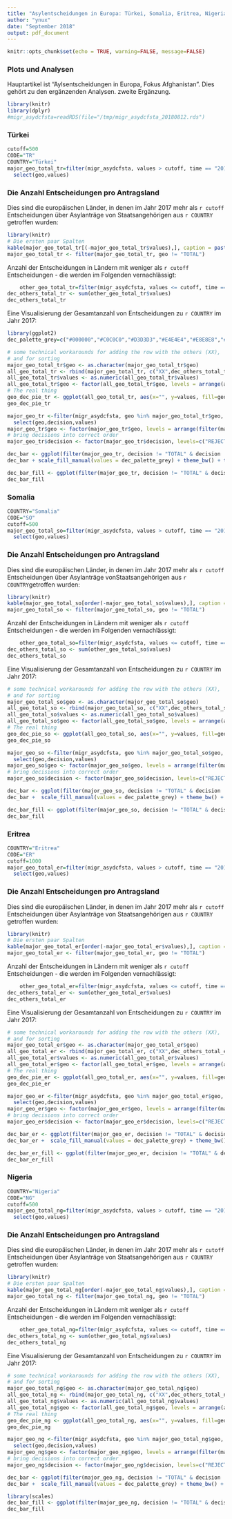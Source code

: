 ```yaml
---
title: "Asylentscheidungen in Europa: Türkei, Somalia, Eritrea, Nigeria" 
author: "ynux"
date: "September 2018"
output: pdf_document
---
```


```r
knitr::opts_chunk$set(echo = TRUE, warning=FALSE, message=FALSE)
```

### Plots und Analysen 

Hauptartikel ist "Aylsentscheidungen in Europa, Fokus Afghanistan". Dies gehört zu den ergänzenden Analysen.
zweite Ergänzung.


```r
library(knitr)
library(dplyr)
#migr_asydcfsta=readRDS(file="/tmp/migr_asydcfsta_20180812.rds")
```

### Türkei

```r
cutoff=500
CODE="TR"
COUNTRY="Türkei"
major_geo_total_tr=filter(migr_asydcfsta, values > cutoff, time == "2017-01-01", decision == "TOTAL", sex == "T", age == "TOTAL", citizen == CODE, geo != "EU28") %>% 
  select(geo,values) 
```

### Die Anzahl Entscheidungen pro Antragsland

Dies sind die europäischen Länder, in denen im Jahr 2017 mehr als `r cutoff` Entscheidungen über Asylanträge von Staatsangehörigen aus `r COUNTRY` getroffen wurden:
    
```r
library(knitr)
# Die ersten paar Spalten
kable(major_geo_total_tr[(-major_geo_total_tr$values),], caption = paste("Länder mit mehr als ", cutoff, " Entscheidungen zu Asylanträgen aus ", COUNTRY ))
major_geo_total_tr <- filter(major_geo_total_tr, geo != "TOTAL")
```

Anzahl der Entscheidungen in Ländern mit weniger als `r cutoff` Entscheidungen - die werden im Folgenden vernachlässigt:

```r
    other_geo_total_tr=filter(migr_asydcfsta, values <= cutoff, time == "2017-01-01", decision == "TOTAL", sex == "T", age == "TOTAL", citizen == CODE, geo != "EU28", geo != "TOTAL") %>%  arrange(desc(values))
dec_others_total_tr <- sum(other_geo_total_tr$values)
dec_others_total_tr
```

Eine Visualisierung der Gesamtanzahl von Entscheidungen zu `r COUNTRY` im Jahr 2017:

```r
library(ggplot2)
dec_palette_grey=c("#000000","#C0C0C0","#D3D3D3","#E4E4E4","#E8E8E8","#C8C8C8","#808080")
```
```r

# some technical workarounds for adding the row with the others (XX),
# and for sorting
major_geo_total_tr$geo <- as.character(major_geo_total_tr$geo)
all_geo_total_tr <- rbind(major_geo_total_tr, c("XX",dec_others_total_tr))
all_geo_total_tr$values <- as.numeric(all_geo_total_tr$values) 
all_geo_total_tr$geo <- factor(all_geo_total_tr$geo, levels = arrange(all_geo_total_tr, values)$geo)
# The real thing
geo_dec_pie_tr <- ggplot(all_geo_total_tr, aes(x="", y=values, fill=geo)) + geom_col(colour = "black") + coord_polar("y", start=0) + scale_fill_grey(start = 0.4, end = 0.9) + ggtitle (paste("Entscheidungen über Asyl, ",COUNTRY,", 2017"), subtitle = paste("EU-Länder; XX ist die Summe aller Länder mit > ", cutoff, " Entscheidungen")) + theme_bw() + theme(axis.title=element_blank()) 
geo_dec_pie_tr
```


```r
major_geo_tr <-filter(migr_asydcfsta, geo %in% major_geo_total_tr$geo, time >= "2017-01-01", sex == "T", age == "TOTAL", citizen == CODE, geo != "EU28", geo != "TOTAL") %>% 
  select(geo,decision,values) 
major_geo_tr$geo <- factor(major_geo_tr$geo, levels = arrange(filter(major_geo_tr, decision == "TOTAL"), desc(values))$geo)
# bring decisions into correct order
major_geo_tr$decision <- factor(major_geo_tr$decision, levels=c("REJECTED","TEMP_PROT","HUMSTAT","SUB_PROT","GENCONV","TOTAL_POS","TOTAL"))

```


```r

dec_bar <- ggplot(filter(major_geo_tr, decision != "TOTAL" & decision != "TOTAL_POS")) + geom_col(aes(x=geo, y=values, fill=decision)) 
dec_bar + scale_fill_manual(values = dec_palette_grey) + theme_bw() + theme(legend.position="bottom") + ggtitle(paste("Entscheidungen über Asylanträge aus ",COUNTRY," 2017"), subtitle = "in absoluten Zahlen")
```

```r
dec_bar_fill <- ggplot(filter(major_geo_tr, decision != "TOTAL" & decision != "TOTAL_POS")) + geom_col(aes(x=geo, y=values, fill=decision), position="fill") + scale_fill_grey() + theme_bw() + theme(legend.position="bottom") + ggtitle(paste("Entscheidungen über Asylanträge aus ",COUNTRY," 2017"), subtitle = "in Prozent")
dec_bar_fill
```

### Somalia

```r
COUNTRY="Somalia"
CODE="SO"
cutoff=500
major_geo_total_so=filter(migr_asydcfsta, values > cutoff, time == "2017-01-01", decision == "TOTAL", sex == "T", age == "TOTAL", citizen == CODE, geo != "EU28") %>% 
  select(geo,values) 
```

### Die Anzahl Entscheidungen pro Antragsland

Dies sind die europäischen Länder, in denen im Jahr 2017 mehr als `r cutoff` Entscheidungen über Asylanträge vonStaatsangehörigen aus `r COUNTRY`getroffen wurden:
    
```r
library(knitr)
kable(major_geo_total_so[order(-major_geo_total_so$values),], caption = paste("Länder mit mehr als ",cutoff, " Entscheidungen zu Asylanträgen aus " , COUNTRY))
major_geo_total_so <- filter(major_geo_total_so, geo != "TOTAL")
```

Anzahl der Entscheidungen in Ländern mit weniger als `r cutoff` Entscheidungen - die werden im Folgenden vernachlässigt:

```r
    other_geo_total_so=filter(migr_asydcfsta, values <= cutoff, time == "2017-01-01", decision == "TOTAL", sex == "T", age == "TOTAL", citizen == CODE, geo != "EU28", geo != "TOTAL") %>%  arrange(desc(values))
dec_others_total_so <- sum(other_geo_total_so$values)
dec_others_total_so
```

Eine Visualisierung der Gesamtanzahl von Entscheidungen zu `r COUNTRY` im Jahr 2017:

```r
# some technical workarounds for adding the row with the others (XX),
# and for sorting
major_geo_total_so$geo <- as.character(major_geo_total_so$geo)
all_geo_total_so <- rbind(major_geo_total_so, c("XX",dec_others_total_so))
all_geo_total_so$values <- as.numeric(all_geo_total_so$values) 
all_geo_total_so$geo <- factor(all_geo_total_so$geo, levels = arrange(all_geo_total_so, values)$geo)
# The real thing
geo_dec_pie_so <- ggplot(all_geo_total_so, aes(x="", y=values, fill=geo)) + geom_col(colour = "black") + coord_polar("y", start=0) + scale_fill_grey(start = 0.4, end = 0.9) + ggtitle(paste("Entscheidungen über Asyl, ",COUNTRY,  " , 2017"), subtitle = paste("EU-Länder; XX ist die Summe aller Länder mit > ",cutoff, " Entscheidungen")) + theme_bw() + theme(axis.title=element_blank()) 
geo_dec_pie_so
```


```r
major_geo_so <-filter(migr_asydcfsta, geo %in% major_geo_total_so$geo, time >= "2017-01-01", sex == "T", age == "TOTAL", citizen == CODE, geo != "EU28", geo != "TOTAL") %>% 
  select(geo,decision,values) 
major_geo_so$geo <- factor(major_geo_so$geo, levels = arrange(filter(major_geo_so, decision == "TOTAL"), desc(values))$geo)
# bring decisions into correct order
major_geo_so$decision <- factor(major_geo_so$decision, levels=c("REJECTED","TEMP_PROT","HUMSTAT","SUB_PROT","GENCONV","TOTAL_POS","TOTAL"))

```


```r

dec_bar <- ggplot(filter(major_geo_so, decision != "TOTAL" & decision != "TOTAL_POS")) + geom_col(aes(x=geo, y=values, fill=decision)) 
dec_bar +  scale_fill_manual(values = dec_palette_grey) + theme_bw() + theme(legend.position="bottom") + ggtitle(paste("Entscheidungen über Asylanträge aus ",COUNTRY,", 2017"), subtitle = "in absoluten Zahlen")
```

```r
dec_bar_fill <- ggplot(filter(major_geo_so, decision != "TOTAL" & decision != "TOTAL_POS")) + geom_col(aes(x=geo, y=values, fill=decision), position="fill") + scale_fill_grey() + theme_bw() + theme(legend.position="bottom") + ggtitle(paste("Entscheidungen über Asylanträge aus ",COUNTRY," 2017"), subtitle = "in Prozent")
dec_bar_fill
```


### Eritrea

```r
COUNTRY="Eritrea"
CODE="ER"
cutoff=1000
major_geo_total_er=filter(migr_asydcfsta, values > cutoff, time == "2017-01-01", decision == "TOTAL", sex == "T", age == "TOTAL", citizen == CODE, geo != "EU28") %>% 
  select(geo,values) 
```

### Die Anzahl Entscheidungen pro Antragsland

Dies sind die europäischen Länder, in denen im Jahr 2017 mehr als `r cutoff` Entscheidungen über Asylanträge von Staatsangehörigen aus `r COUNTRY` getroffen wurden:
    
```r
library(knitr)
# Die ersten paar Spalten
kable(major_geo_total_er[order(-major_geo_total_er$values),], caption = paste("Länder mit mehr als ",cutoff, " Entscheidungen zu Asylanträgen aus " , COUNTRY))
major_geo_total_er <- filter(major_geo_total_er, geo != "TOTAL")
```

Anzahl der Entscheidungen in Ländern mit weniger als `r cutoff` Entscheidungen - die werden im Folgenden vernachlässigt:

```r
    other_geo_total_er=filter(migr_asydcfsta, values <= cutoff, time == "2017-01-01", decision == "TOTAL", sex == "T", age == "TOTAL", citizen == CODE, geo != "EU28", geo != "TOTAL") %>%  arrange(desc(values))
dec_others_total_er <- sum(other_geo_total_er$values)
dec_others_total_er
```

Eine Visualisierung der Gesamtanzahl von Entscheidungen zu `r COUNTRY` im Jahr 2017:

```r
# some technical workarounds for adding the row with the others (XX),
# and for sorting
major_geo_total_er$geo <- as.character(major_geo_total_er$geo)
all_geo_total_er <- rbind(major_geo_total_er, c("XX",dec_others_total_er))
all_geo_total_er$values <- as.numeric(all_geo_total_er$values) 
all_geo_total_er$geo <- factor(all_geo_total_er$geo, levels = arrange(all_geo_total_er, values)$geo)
# The real thing
geo_dec_pie_er <- ggplot(all_geo_total_er, aes(x="", y=values, fill=geo)) + geom_col(colour = "black") + coord_polar("y", start=0) + scale_fill_grey(start = 0.4, end = 0.9) + ggtitle(paste("Entscheidungen über Asyl, ",COUNTRY,  " , 2017"), subtitle = paste("EU-Länder; XX ist die Summe aller Länder mit > ", cutoff, " Entscheidungen")) + theme_bw() + theme(axis.title=element_blank()) 
geo_dec_pie_er
```


```r
major_geo_er <-filter(migr_asydcfsta, geo %in% major_geo_total_er$geo, time >= "2017-01-01", sex == "T", age == "TOTAL", citizen == CODE, geo != "EU28", geo != "TOTAL") %>% 
  select(geo,decision,values) 
major_geo_er$geo <- factor(major_geo_er$geo, levels = arrange(filter(major_geo_er, decision == "TOTAL"), desc(values))$geo)
# bring decisions into correct order
major_geo_er$decision <- factor(major_geo_er$decision, levels=c("REJECTED","TEMP_PROT","HUMSTAT","SUB_PROT","GENCONV","TOTAL_POS","TOTAL"))

```


```r

dec_bar_er <- ggplot(filter(major_geo_er, decision != "TOTAL" & decision != "TOTAL_POS")) + geom_col(aes(x=geo, y=values, fill=decision)) 
dec_bar_er +  scale_fill_manual(values = dec_palette_grey) + theme_bw() + theme(legend.position="bottom") + ggtitle(paste("Entscheidungen über Asylanträge aus ",COUNTRY,", 2017"), subtitle = "in absoluten Zahlen")
```

```r
dec_bar_er_fill <- ggplot(filter(major_geo_er, decision != "TOTAL" & decision != "TOTAL_POS")) + geom_col(aes(x=geo, y=values, fill=decision), position="fill") + scale_fill_grey() + theme_bw() + theme(legend.position="bottom") + ggtitle(paste("Entscheidungen über Asylanträge aus ",COUNTRY," 2017"), subtitle = "in Prozent")
dec_bar_er_fill
```




### Nigeria

```r
COUNTRY="Nigeria"
CODE="NG"
cutoff=500
major_geo_total_ng=filter(migr_asydcfsta, values > cutoff, time == "2017-01-01", decision == "TOTAL", sex == "T", age == "TOTAL", citizen == CODE, geo != "EU28") %>% 
  select(geo,values) 
```

### Die Anzahl Entscheidungen pro Antragsland

Dies sind die europäischen Länder, in denen im Jahr 2017 mehr als `r cutoff` Entscheidungen über Asylanträge von Staatsangehörigen aus `r COUNTRY` getroffen wurden:
    
```r
library(knitr)
# Die ersten paar Spalten
kable(major_geo_total_ng[order(-major_geo_total_ng$values),], caption = paste("Länder mit mehr als ",cutoff, " Entscheidungen zu Asylanträgen aus " , COUNTRY))
major_geo_total_ng <- filter(major_geo_total_ng, geo != "TOTAL")
```

Anzahl der Entscheidungen in Ländern mit weniger als `r cutoff` Entscheidungen - die werden im Folgenden vernachlässigt:

```r
    other_geo_total_ng=filter(migr_asydcfsta, values <= cutoff, time == "2017-01-01", decision == "TOTAL", sex == "T", age == "TOTAL", citizen == CODE, geo != "EU28", geo != "TOTAL") %>%  arrange(desc(values))
dec_others_total_ng <- sum(other_geo_total_ng$values)
dec_others_total_ng
```

Eine Visualisierung der Gesamtanzahl von Entscheidungen zu `r COUNTRY` im Jahr 2017:

```r
# some technical workarounds for adding the row with the others (XX),
# and for sorting
major_geo_total_ng$geo <- as.character(major_geo_total_ng$geo)
all_geo_total_ng <- rbind(major_geo_total_ng, c("XX",dec_others_total_ng))
all_geo_total_ng$values <- as.numeric(all_geo_total_ng$values) 
all_geo_total_ng$geo <- factor(all_geo_total_ng$geo, levels = arrange(all_geo_total_ng, values)$geo)
# The real thing
geo_dec_pie_ng <- ggplot(all_geo_total_ng, aes(x="", y=values, fill=geo)) + geom_col(colour = "black") + coord_polar("y", start=0) + scale_fill_grey(start = 0.4, end = 0.9) + ggtitle(paste("Entscheidungen über Asyl, ",COUNTRY,  " , 2017"), subtitle = paste("EU-Länder; XX ist die Summe aller Länder mit > ", cutoff, " Entscheidungen")) + theme_bw() + theme(axis.title=element_blank()) 
geo_dec_pie_ng
```


```r
major_geo_ng <-filter(migr_asydcfsta, geo %in% major_geo_total_ng$geo, time >= "2017-01-01", sex == "T", age == "TOTAL", citizen == CODE, geo != "EU28", geo != "TOTAL") %>% 
  select(geo,decision,values) 
major_geo_ng$geo <- factor(major_geo_ng$geo, levels = arrange(filter(major_geo_ng, decision == "TOTAL"), desc(values))$geo)
# bring decisions into correct order
major_geo_ng$decision <- factor(major_geo_ng$decision, levels=c("REJECTED","TEMP_PROT","HUMSTAT","SUB_PROT","GENCONV","TOTAL_POS","TOTAL"))

```


```r

dec_bar <- ggplot(filter(major_geo_ng, decision != "TOTAL" & decision != "TOTAL_POS")) + geom_col(aes(x=geo, y=values, fill=decision)) 
dec_bar +  scale_fill_manual(values = dec_palette_grey) + theme_bw() + theme(legend.position="bottom") + ggtitle(paste("Entscheidungen über Asylanträge aus ",COUNTRY,", 2017"), subtitle = "in absoluten Zahlen")
```

```r
library(scales)
dec_bar_fill <- ggplot(filter(major_geo_ng, decision != "TOTAL" & decision != "TOTAL_POS")) + geom_col(aes(x=geo, y=values, fill=decision), position="fill") + scale_fill_grey() + theme_bw() + theme(legend.position="bottom", axis.title.x = element_blank(), axis.title.y = element_blank()) + scale_y_continuous(label=percent) + ggtitle(paste("Entscheidungen über Asylanträge aus ",COUNTRY," 2017"), subtitle = "in Prozent")
dec_bar_fill
```





